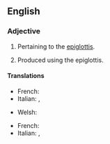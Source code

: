{{also|épiglottal}}
==English==

===Adjective===
{{en-adj|-}}

# Pertaining to the [[epiglottis]].
# {{lb|en|phonetics}} Produced using the epiglottis.

====Translations====
{{trans-top|pertaining to the epiglottis}}
* French: {{t|fr|épiglottal}}
* Italian: {{t|it|epiglottale}}, {{t|it|epiglottidale}}
{{trans-mid}}
* Welsh: {{t|cy|ardafodol}}
{{trans-bottom}}

{{trans-top|phonetics}}
* French: {{t|fr|épiglottal}}
* Italian: {{t|it|epiglottale}}, {{t|it|epiglottidale}}
{{trans-mid}}
{{trans-bottom}}